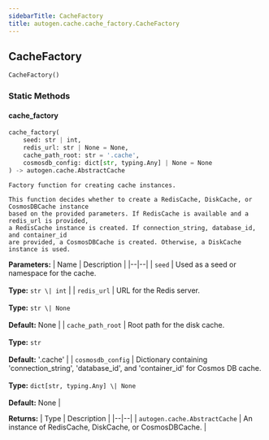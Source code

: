 ```yaml
---
sidebarTitle: CacheFactory
title: autogen.cache.cache_factory.CacheFactory
---
```

<h2 id="autogen.cache.cache_factory.CacheFactory" class="doc doc-heading">
    <code class="doc-symbol doc-symbol-heading doc-symbol-class"></code>
    <span class="doc doc-object-name doc-class-name">CacheFactory</span>
</h2>

```python
CacheFactory()
```

    

### Static Methods

<code class="doc-symbol doc-symbol-heading doc-symbol-method"></code>
#### cache_factory

```python
cache_factory(
    seed: str | int,
    redis_url: str | None = None,
    cache_path_root: str = '.cache',
    cosmosdb_config: dict[str, typing.Any] | None = None
) -> autogen.cache.AbstractCache
```

    Factory function for creating cache instances.
    
    This function decides whether to create a RedisCache, DiskCache, or CosmosDBCache instance
    based on the provided parameters. If RedisCache is available and a redis_url is provided,
    a RedisCache instance is created. If connection_string, database_id, and container_id
    are provided, a CosmosDBCache is created. Otherwise, a DiskCache instance is used.

<b>Parameters:</b>
| Name | Description |
|--|--|
| `seed` | Used as a seed or namespace for the cache.<br/><br/>**Type:** `str \| int` |
| `redis_url` | URL for the Redis server.<br/><br/>**Type:** `str \| None`<br/><br/>**Default:** None |
| `cache_path_root` | Root path for the disk cache.<br/><br/>**Type:** `str`<br/><br/>**Default:** '.cache' |
| `cosmosdb_config` | Dictionary containing 'connection_string', 'database_id', and 'container_id' for Cosmos DB cache.<br/><br/>**Type:** `dict[str, typing.Any] \| None`<br/><br/>**Default:** None |

<b>Returns:</b>
| Type | Description |
|--|--|
| `autogen.cache.AbstractCache` | An instance of RedisCache, DiskCache, or CosmosDBCache. |

<br />